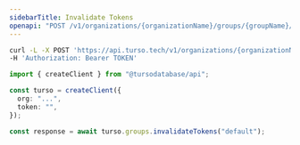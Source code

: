 ```yaml
---
sidebarTitle: Invalidate Tokens
openapi: "POST /v1/organizations/{organizationName}/groups/{groupName}/auth/rotate"
---
```


<RequestExample>

```bash cURL
curl -L -X POST 'https://api.turso.tech/v1/organizations/{organizationName}/groups/{groupName}/auth/rotate' \
-H 'Authorization: Bearer TOKEN'
```

```ts Node.js
import { createClient } from "@tursodatabase/api";

const turso = createClient({
  org: "...",
  token: "",
});

const response = await turso.groups.invalidateTokens("default");
```

</RequestExample>
